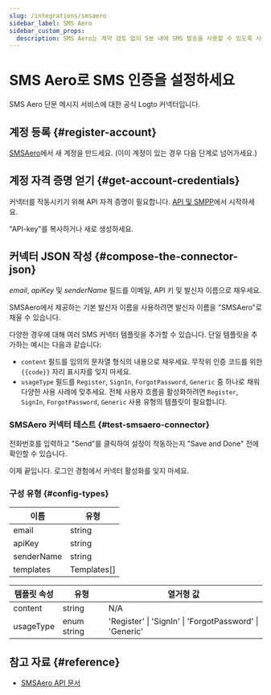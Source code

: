 ```yaml
---
slug: /integrations/smsaero
sidebar_label: SMS Aero
sidebar_custom_props:
  description: SMS Aero는 계약 검토 없이 5분 내에 SMS 발송을 사용할 수 있도록 사용자에게 제공합니다. 개발자에게는 접근 가능한 클래스와 24x7 채팅 지원이 포함된 편리한 API가 제공됩니다.
---
```



# SMS Aero로 SMS 인증을 설정하세요

SMS Aero 단문 메시지 서비스에 대한 공식 Logto 커넥터입니다.

<GuideTip />

## 계정 등록 \{#register-account}

[SMSAero](https://smsaero.ru/)에서 새 계정을 만드세요. (이미 계정이 있는 경우 다음 단계로 넘어가세요.)

## 계정 자격 증명 얻기 \{#get-account-credentials}

커넥터를 작동시키기 위해 API 자격 증명이 필요합니다. [API 및 SMPP](https://smsaero.ru/cabinet/settings/apikey/)에서 시작하세요.

"API-key"를 복사하거나 새로 생성하세요.

## 커넥터 JSON 작성 \{#compose-the-connector-json}

_email_, _apiKey_ 및 _senderName_ 필드를 이메일, API 키 및 발신자 이름으로 채우세요.

SMSAero에서 제공하는 기본 발신자 이름을 사용하려면 발신자 이름을 "SMSAero"로 채울 수 있습니다.

다양한 경우에 대해 여러 SMS 커넥터 템플릿을 추가할 수 있습니다. 단일 템플릿을 추가하는 예시는 다음과 같습니다:

- `content` 필드를 임의의 문자열 형식의 내용으로 채우세요. 무작위 인증 코드를 위한 `{{code}}` 자리 표시자를 잊지 마세요.
- `usageType` 필드를 `Register`, `SignIn`, `ForgotPassword`, `Generic` 중 하나로 채워 다양한 사용 사례에 맞추세요. 전체 사용자 흐름을 활성화하려면 `Register`, `SignIn`, `ForgotPassword`, `Generic` 사용 유형의 템플릿이 필요합니다.

### SMSAero 커넥터 테스트 \{#test-smsaero-connector}

전화번호를 입력하고 "Send"를 클릭하여 설정이 작동하는지 "Save and Done" 전에 확인할 수 있습니다.

이제 끝입니다. <MainSiteUrl href="/connectors/sms-connectors/#enable-phone-number-sign-up-or-sign-in">로그인 경험에서 커넥터 활성화</MainSiteUrl>를 잊지 마세요.

### 구성 유형 \{#config-types}

| 이름       | 유형        |
| ---------- | ----------- |
| email      | string      |
| apiKey     | string      |
| senderName | string      |
| templates  | Templates[] |

| 템플릿 속성 | 유형        | 열거형 값                                               |
| ----------- | ----------- | ------------------------------------------------------- |
| content     | string      | N/A                                                     |
| usageType   | enum string | 'Register' \| 'SignIn' \| 'ForgotPassword' \| 'Generic' |

## 참고 자료 \{#reference}

- [SMSAero API 문서](https://smsaero.ru/integration/documentation/api/)
